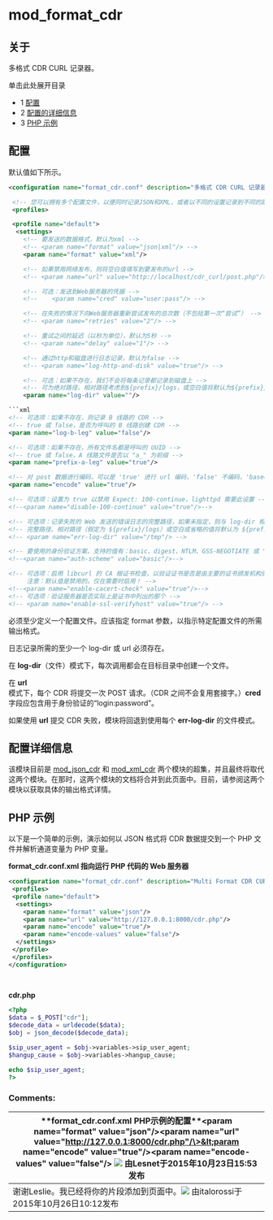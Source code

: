 # mod_format_cdr 

 

## 关于

多格式 CDR CURL 记录器。

单击此处展开目录

* 1 [配置](#配置)
* 2 [配置的详细信息](#配置的详细信息)
* 3 [PHP 示例](#php-示例)

## 配置

默认值如下所示。

```xml
<configuration name="format_cdr.conf" description="多格式 CDR CURL 记录器">

 <!-- 您可以拥有多个配置文件，以便同时记录JSON和XML，或者以不同的设置记录到不同的路径或服务器，只需确保为每个配置文件使用不同的名称。 -->
 <profiles>

 <profile name="default">
  <settings>
    <!-- 要发送的数据格式，默认为xml -->
    <!-- <param name="format" value="json|xml"/> -->
    <param name="format" value="xml"/>

    <!-- 如果禁用网络发布，则将空白值填写到要发布的url -->
    <!-- <param name="url" value="http://localhost/cdr_curl/post.php"/> -->

    <!-- 可选：发送到Web服务器的凭据 -->
    <!--    <param name="cred" value="user:pass"/> -->

    <!-- 在失败的情况下向Web服务器重新尝试发布的总次数（不包括第一次“尝试”） -->
    <!-- <param name="retries" value="2"/> -->

    <!-- 重试之间的延迟（以秒为单位），默认为5秒 -->
    <!-- <param name="delay" value="1"/> -->

    <!-- 通过http和磁盘进行日志记录，默认为false -->
    <!-- <param name="log-http-and-disk" value="true"/> -->

    <!-- 可选：如果不存在，我们不会将每条记录都记录到磁盘上 -->
    <!-- 可为绝对路径，相对路径考虑到${prefix}/logs，或空白值将默认为${prefix}/logs/format_cdr -->
    <param name="log-dir" value=""/>

```xml
<!-- 可选项：如果不存在，则记录 B 线路的 CDR -->
<!-- true 或 false，是否为呼叫的 B 线路创建 CDR -->
<param name="log-b-leg" value="false"/>

<!-- 可选项：如果不存在，所有文件名都是呼叫的 UUID -->
<!-- true 或 false，A 线路文件是否以 "a_" 为前缀 -->
<param name="prefix-a-leg" value="true"/>

<!-- 对 post 数据进行编码，可以是 'true' 进行 url 编码，'false' 不编码，'base64' 进行 base64 编码，'textxml' 进行 text/xml 编码，'appljson' 进行 application/json 编码-->
<param name="encode" value="true"/>

<!-- 可选项：设置为 true 以禁用 Expect: 100-continue，lighttpd 需要此设置 -->
<!--<param name="disable-100-continue" value="true"/>-->

<!-- 可选项：记录失败的 Web 发送的错误日志的完整路径，如果未指定，则与 log-dir 相同 -->
<!-- 完整路径、相对路径（假定为 ${prefix}/logs）或空白或省略的值将默认为 ${prefix}/logs/format_cdr -->
<!-- <param name="err-log-dir" value="/tmp"/> -->

<!-- 要使用的身份验证方案。支持的值有：basic、digest、NTLM、GSS-NEGOTIATE 或 "any" 自动检测 -->
<!--<param name="auth-scheme" value="basic"/>-->

<!-- 可选项：启用 libcurl 的 CA 根证书检查，以验证证书是否是由主要的证书颁发机构颁发的。
     注意：默认值是禁用的。仅在需要时启用！ -->
<!--<param name="enable-cacert-check" value="true"/>-->
<!-- 可选项：验证服务器是否实际上是证书中列出的那个 -->
<!-- <param name="enable-ssl-verifyhost" value="true"/> -->
```

<!-- 可选：这些选项可用于指定用于HTTPS通信的自定义SSL证书。使用两个选项或不使用任何选项。使用 'ssl-cert-path' 指定公钥，使用 'ssl-key-path' 指定私钥。如果私钥有密码，请使用 'ssl-key-password' 指定。 -->
<!-- <param name="ssl-cert-path" value="$${base_dir}/conf/certs/public_key.pem"/> -->
<!-- <param name="ssl-key-path" value="$${base_dir}/conf/certs/private_key.pem"/> -->
<!-- <param name="ssl-key-password" value="MyPrivateKeyPassword"/> -->

<!-- 可选：使用PEM格式的自定义CA证书检查对等体。如果您充当自己的证书授权机构，则可以使用此选项。注意：仅在与 "enable-cacert-check" 结合使用时才有意义。 -->
<!-- <param name="ssl-cacert-file" value="$${base_dir}/conf/certs/cacert.pem"/> -->

<!-- 可选：指定要强制HTTPS使用的SSL版本。有效选项为 "SSLv3" 和 "TLSv1"。否则，libcurl将自动协商版本。 -->
<!-- <param name="ssl-version" value="TLSv1"/> -->

<!-- 可选：启用Cookie，并将它们存储在指定的文件中。 -->
<!-- <param name="cookie-file" value="/tmp/cookie-mod_format_cdr_curl.txt"/> -->

<!-- 是否对单独的JSON值进行URL编码。默认为true，设置为false以使用标准JSON。 -->
<param name="encode-values" value="true"/>

<settings>
</profile>
</profiles>
</configuration>

必须至少定义一个配置文件。应该指定 format 参数，以指示特定配置文件的所需输出格式。

日志记录所需的至少一个 log-dir 或 url 必须存在。

在 **log-dir**（文件）模式下，每次调用都会在目标目录中创建一个文件。

在 **url** 模式下，每个 CDR 将提交一次 POST 请求。（CDR 之间不会复用套接字。）**cred** 字段应包含用于身份验证的“login:password”。

如果使用 **url** 提交 CDR 失败，模块将回退到使用每个 **err-log-dir** 的文件模式。

## 配置详细信息

该模块目前是 [mod\_json\_cdr](./mod_json_cdr_4653124.mdx#-output-example-cdrs-) 和 [mod\_xml\_cdr](mod_xml_cdr_6587377.mdx#faq) 两个模块的超集，并且最终将取代这两个模块。在那时，这两个模块的文档将合并到此页面中。目前，请参阅这两个模块以获取具体的输出格式详情。

## PHP 示例

以下是一个简单的示例，演示如何以 JSON 格式将 CDR 数据提交到一个 PHP 文件并解析通道变量为 PHP 变量。

**format\_cdr.conf.xml 指向运行 PHP 代码的 Web 服务器**

```xml
<configuration name="format_cdr.conf" description="Multi Format CDR CURL logger">
 <profiles>
 <profile name="default">
  <settings>
    <param name="format" value="json"/>
    <param name="url" value="http://127.0.0.1:8000/cdr.php"/>
    <param name="encode" value="true"/>
    <param name="encode-values" value="false"/>
  </settings>
 </profile>
 </profiles>
</configuration>
 
 
```

**cdr.php**

```php
<?php
$data = $_POST["cdr"];
$decode_data = urldecode($data);
$obj = json_decode($decode_data);

$sip_user_agent = $obj->variables->sip_user_agent;
$hangup_cause = $obj->variables->hangup_cause;

echo $sip_user_agent;
?>
```

### Comments:

|\*\*format\_cdr.conf.xml PHP示例的配置\*\*&lt;param name="format" value="json"/>&lt;param name="url" value="http://127.0.0.1:8000/cdr.php"/\>&lt;param name="encode" value="true"/>&lt;param name="encode-values" value="false"/> ![](/images/icons/contenttypes/comment_16.png) 由Lesnet于2015年10月23日15:53发布|
|-----------------------------------------------------------------------------------------------------------------------------------------------------------------------------------------------------------------------------------------------------------------------------------------------------------------------|
| 谢谢Leslie。我已经将你的片段添加到页面中。![](/images/icons/contenttypes/comment_16.png) 由italorossi于2015年10月26日10:12发布 |